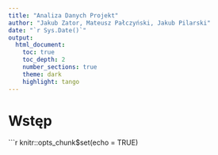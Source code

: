 ```yaml
---
title: "Analiza Danych Projekt"
author: "Jakub Zator, Mateusz Pałczyński, Jakub Pilarski"
date: "`r Sys.Date()`"
output:
  html_document:
    toc: true
    toc_depth: 2
    number_sections: true
    theme: dark
    highlight: tango
---
```


# Wstęp


```r
knitr::opts_chunk$set(echo = TRUE)
